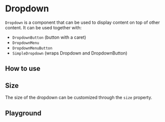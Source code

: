 
# Dropdown

`Dropdown` is a component that can be used to display content on top of other content. It can be used together with:

- `DropdownButton` (button with a caret)
- `DropdownMenu`
- `DropdownMenuButton`
- `SimpleDropdown` (wraps Dropdown and DropdownButton)

## How to use

<Canvas withSource="open">
    <Story id="components-dropdown--basic" />
</Canvas>

## Size

The size of the dropdown can be customized through the `size` property.

<Canvas>
    <Story id="components-dropdown--size" />
</Canvas>

## Playground

<Primary />

<ArgTypes story={PRIMARY_STORY} />
